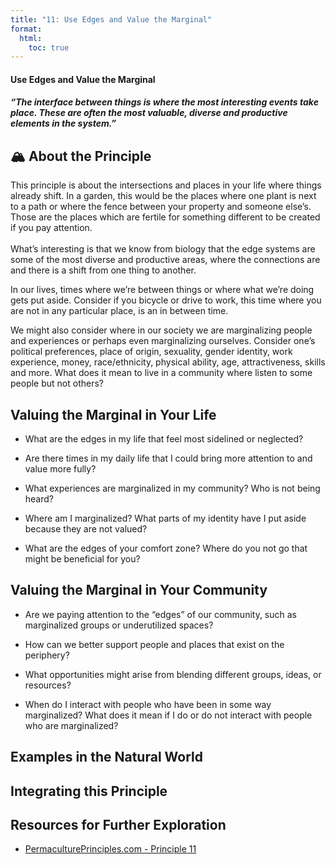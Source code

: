 ```yaml
---
title: "11: Use Edges and Value the Marginal"
format:
  html:
    toc: true
---
```


#### Use Edges and Value the Marginal

#### *"The interface between things is where the most interesting events take place. These are often the most valuable, diverse and productive elements in the system."*

## 🏔️ About the Principle

This principle is about the intersections and places in your life where things already shift. In a garden, this would be the places where one plant is next to a path or where the fence between your property and someone else’s. Those are the places which are fertile for something different to be created if you pay attention.\
\
What's interesting is that we know from biology that the edge systems are some of the most diverse and productive areas, where the connections are and there is a shift from one thing to another.

In our lives, times where we’re between things or where what we're doing gets put aside. Consider if you bicycle or drive to work, this time where you are not in any particular place, is an in between time. 

We might also consider where in our society we are marginalizing people and experiences or perhaps even marginalizing ourselves. Consider one’s political preferences, place of origin, sexuality, gender identity, work experience, money, race/ethnicity, physical ability, age, attractiveness, skills and more. What does it mean to live in a community where listen to some people but not others?

## Valuing the Marginal in Your Life

-   What are the edges in my life that feel most sidelined or neglected?

-   Are there times in my daily life that I could bring more attention to and value more fully?

-   What experiences are marginalized in my community? Who is not being heard?

-   Where am I marginalized? What parts of my identity have I put aside because they are not valued?

-   What are the edges of your comfort zone? Where do you not go that might be beneficial for you?

## Valuing the Marginal in Your Community

-   Are we paying attention to the "edges" of our community, such as marginalized groups or underutilized spaces?

<!-- -->

-   How can we better support people and places that exist on the periphery?

-   What opportunities might arise from blending different groups, ideas, or resources?

-   When do I interact with people who have been in some way marginalized? What does it mean if I do or do not interact with people who are marginalized?

## Examples in the Natural World

## Integrating this Principle

## Resources for Further Exploration

-   [PermaculturePrinciples.com - Principle 11](https://permacultureprinciples.com/permaculture-principles/_11/)
